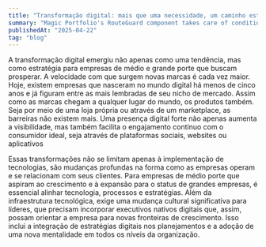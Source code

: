 ```yaml
---
title: "Transformação digital: mais que uma necessidade, um caminho estratégico"
summary: "Magic Portfolio's RouteGuard component takes care of conditionally rendering pages based on your settings."
publishedAt: "2025-04-22"
tag: "blog"
---
```


A transformação digital emergiu não apenas como uma tendência, mas como estratégia para empresas de médio e grande porte que buscam prosperar. A velocidade com que surgem novas marcas é cada vez maior. Hoje, existem empresas que nasceram no mundo digital há menos de cinco anos e já figuram entre as mais lembradas de seu nicho de mercado.
Assim como as marcas chegam a qualquer lugar do mundo, os produtos também. Seja por meio de uma loja própria ou através de um marketplace, as barreiras não existem mais. Uma presença digital forte não apenas aumenta a visibilidade, mas também facilita o engajamento contínuo com o consumidor ideal, seja através de plataformas sociais, websites ou aplicativos



Essas transformações não se limitam apenas à implementação de tecnologias, são mudanças profundas na forma como as empresas operam e se relacionam com seus clientes. Para empresas de médio porte que aspiram ao crescimento e à expansão para o status de grandes empresas, é essencial alinhar tecnologia, processos e estratégias.
Além da infraestrutura tecnológica, exige uma mudança cultural significativa para líderes, que precisam incorporar executivos nativos digitais que, assim, possam orientar a empresa para novas fronteiras de crescimento. Isso inclui a integração de estratégias digitais nos planejamentos e a adoção de uma nova mentalidade em todos os níveis da organização.

